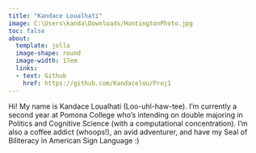 ```yaml
---
title: "Kandace Loualhati"
image: C:\Users\kanda\Downloads/HuntingtonPhoto.jpg
toc: false
about: 
  template: jolla
  image-shape: round
  image-width: 17em
  links:
  - text: Github
    href: https://github.com/Kandacelou/Proj1
---
```


Hi! My name is Kandace Loualhati (Loo-uhl-haw-tee). I'm currently a second year at Pomona College who's intending on double majoring in Politics and Cognitive Science (with a computational concentration). I'm also a coffee addict (whoops!), an avid adventurer, and have my Seal of Biliteracy in American Sign Language :)
